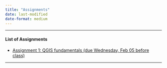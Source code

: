 ```yaml
---
title: "Assignments"
date: last-modified
date-format: medium
---
```



------------------------------------------------------------------------

####  List of Assignments

-   [Assignment 1: QGIS fundamentals (due Wednesday, Feb 05 before class)](./assignments/assignment1.html)

------------------------------------------------------------------------